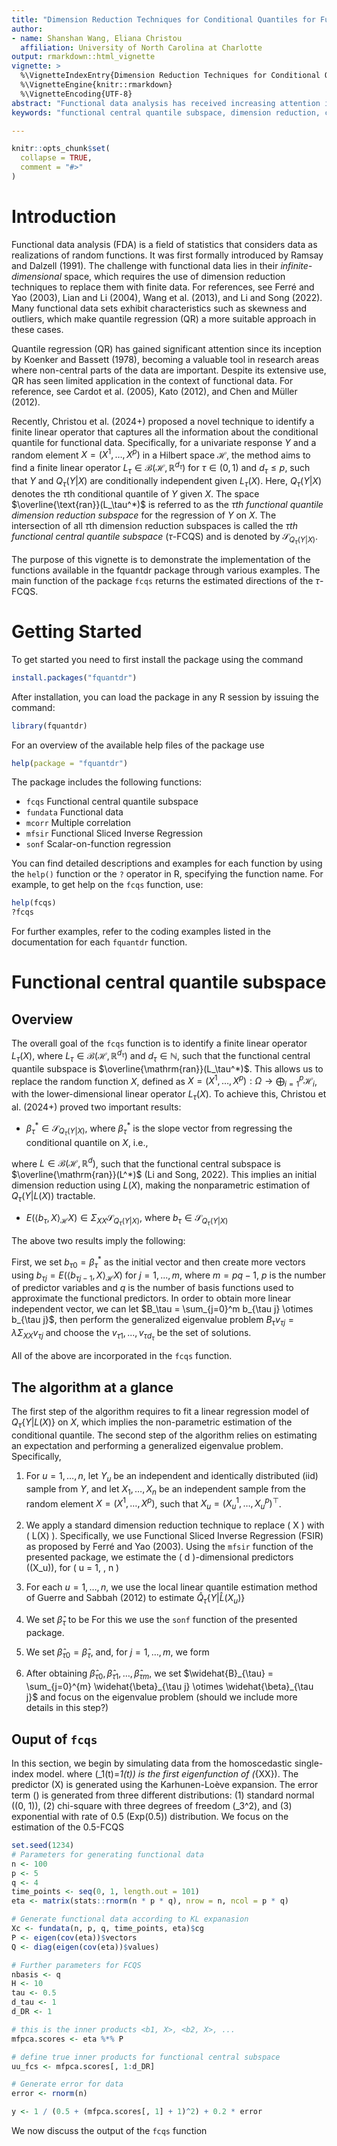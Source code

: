 ```yaml
---
title: "Dimension Reduction Techniques for Conditional Quantiles for Functional Data in R: A Vignette"
author:  
- name: Shanshan Wang, Eliana Christou
  affiliation: University of North Carolina at Charlotte
output: rmarkdown::html_vignette
vignette: >
  %\VignetteIndexEntry{Dimension Reduction Techniques for Conditional Quantiles for Functional Data in R: A Vignette}
  %\VignetteEngine{knitr::rmarkdown}
  %\VignetteEncoding{UTF-8}
abstract: "Functional data analysis has received increasing attention in recent years due to its ability to handle infinite-dimensional functional predictors, which require dimension reduction techniques. However, existing research primarily relies on traditional mean regression methods, with limited focus on quantile regression. `fquantdr` is an `R` package that addresses this gap by performing dimension reduction for conditional quantiles in functional data, identifying the directions that span the Functional Central Quantile Subspace (FCQS)."
keywords: "functional central quantile subspace, dimension reduction, conditional quantiles, functional data analysis"

---
```


```r
knitr::opts_chunk$set(
  collapse = TRUE,
  comment = "#>"
)
```

# Introduction

Functional data analysis (FDA) is a field of statistics that considers data as realizations of random functions. It was first formally introduced by Ramsay and Dalzell (1991). The challenge with functional data lies in their *infinite-dimensional* space, which requires the use of dimension reduction techniques to replace them with finite data. For references, see Ferré and Yao (2003), Lian and Li (2004), Wang et al. (2013), and Li and Song (2022). Many functional data sets exhibit characteristics such as skewness and outliers, which make quantile regression (QR) a more suitable approach in these cases.

Quantile regression (QR) has gained significant attention since its inception by Koenker and Bassett (1978), becoming a valuable tool in research areas where non-central parts of the data are important. Despite its extensive use, QR has seen limited application in the context of functional data. For reference, see Cardot et al. (2005), Kato (2012), and Chen and Müller (2012).


Recently, Christou et al. (2024+) proposed a novel technique to identify a finite linear operator that captures all the information about the conditional quantile for functional data. Specifically, for a univariate response $Y$ and a random element $X = (X^1, \ldots, X^p)$ in a Hilbert space $\mathscr{H}$, the method aims to find a finite linear operator $L_\tau \in \mathscr{B}(\mathscr{H}, \mathbb{R}^{d_\tau})$ for $\tau \in (0, 1)$ and $d_\tau \leq p$, such that $Y$ and $Q_\tau(Y|X)$ are conditionally independent given $L_\tau(X)$. Here, $Q_\tau(Y|X)$ denotes the $\tau$th conditional quantile of $Y$ given $X$. The space $\overline{\text{ran}}(L_\tau^*)$ is referred to as the *$\tau$th functional quantile dimension reduction subspace* for the regression of $Y$ on $X$. The intersection of all $\tau$th dimension reduction subspaces is called the *$\tau$th functional central quantile subspace* ($\tau$-FCQS) and is denoted by $\mathcal{S}_{Q_\tau(Y|X)}$.

The purpose of this vignette is to demonstrate the implementation of the functions available in the fquantdr package through various examples. The main function of the package `fcqs` returns the estimated directions of the $\tau$-FCQS.

# Getting Started

To get started you need to first install the package using the command
```r
install.packages("fquantdr")
```

After installation, you can load the package in any R session by issuing the command:
```r
library(fquantdr)
```

For an overview of the available help files of the package use
```r
help(package = "fquantdr")
```

The package includes the following functions:

* `fcqs` Functional central quantile subspace
* `fundata` Functional data
* `mcorr` Multiple correlation
* `mfsir` Functional Sliced Inverse Regression
* `sonf` Scalar-on-function regression

<!-- * `discrete` Discretize conversion of a continuous numeric vector -->
<!-- * `gramatrix` Computes the center gram matrix -->
<!-- * `matpower` Power of a matrix -->
<!-- * `mcorr` Multiple correlation between two random vectors -->
<!-- * `mppower` Moore-Penrose type power -->
<!-- * `qmat` Computes a transformed identity matrix -->
<!-- * `rigpower` Ridge-regression type power -->
<!-- * `slav` Compute slice average  -->
<!-- * `slprob` Compute slice proportions  -->
<!-- * `symmetry` Symmtrize Matrix -->

You can find detailed descriptions and examples for each function by using the `help()` function or the `?` operator in R, specifying the function name. For example, to get help on the `fcqs` function, use:
```r
help(fcqs)
?fcqs
```

For further examples, refer to the coding examples listed in the documentation for each `fquantdr` function.

# Functional central quantile subspace
## Overview

The overall goal of the `fcqs` function is to identify a finite linear operator $L_\tau(X)$, where $L_{\tau} \in \mathscr{B}(\mathscr{H}, \mathbb{R}^{d_\tau})$ and $d_{\tau} \in \mathbb{N}$, such that the functional central quantile subspace is $\overline{\mathrm{ran}}(L_\tau^*)$. This allows us to replace the random function $X$, defined as $X = (X^1, \dots, X^p): \Omega \rightarrow \bigoplus_{i=1}^{p} \mathcal{H}_i$, with the lower-dimensional linear operator $L_\tau(X)$. To achieve this, Christou et al. (2024+) proved two important results:

* $\beta_\tau^* \in \mathcal{S}_{Q_{\tau}(Y|X)}$, where $\beta_\tau^*$ is the slope vector from regressing the conditional quantile on $X$, i.e.,

\begin{eqnarray*}
(\alpha_{\tau}^*, \beta_{\tau}^*) = \arg \min_{(a_{\tau}, b_{\tau})} E [Q_{\tau}\{Y|L(X)\} - a_{\tau} - \langle b_{\tau}, X \rangle_{\mathscr{H}}]^2
\end{eqnarray*}
where $L \in \mathscr{B}(\mathscr{H}, \mathbb{R}^d)$, such that the functional central subspace is $\overline{\mathrm{ran}}(L^*)$ (Li and Song, 2022). This implies an initial dimension reduction using $L(X)$, making the nonparametric estimation of $Q_\tau(Y|L(X))$ tractable. 

* $E({\langle b_\tau, X \rangle}_\mathscr{H} X ) \in \Sigma_{XX} \mathcal{S}_{Q_\tau (Y|X)}$, where $b_\tau \in \mathcal{S}_{Q_\tau (Y|X)}$

The above two results imply the following:

First, we set $b_{\tau 0} = \beta_\tau^*$ as the initial vector and then create more vectors using $b_{\tau j} = E(\langle b_{\tau j-1}, X \rangle_\mathscr{H} X)$ for $j = 1, ..., m$, where $m = pq-1$, $p$ is the number of predictor variables and $q$ is the number of basis functions used to approximate the functional predictors. In order to obtain more linear independent vector, we can let $B_\tau = \sum_{j=0}^m b_{\tau j} \otimes b_{\tau j}$, then perform the generalized eigenvalue problem $B_\tau v_{\tau j} = \lambda \Sigma_{XX} v_{\tau j}$ and choose the $v_{\tau 1}, ..., v_{\tau d_\tau}$ be the set of solutions. 

All of the above are incorporated in the `fcqs` function.

## The algorithm at a glance

The first step of the algorithm requires to fit a linear regression model of $Q_\tau \{Y|L(X) \}$ on $X$, which implies the non-parametric estimation of the conditional quantile. The second step of the algorithm relies on estimating an expectation and performing a generalized eigenvalue problem.  Specifically,

1. For $u=1, \dots, n$, let $Y_u$ be an independent and identically distributed (iid) sample from $Y$, and let $X_1, \dots, X_n$ be an independent sample from the random element $X = (X^1, \dots, X^p)$, such that $X_u = (X_u^1, \dots, X_u^p)^{\top}$.

1. We apply a standard dimension reduction technique to replace \( X \) with \( L(X) \). Specifically, we use Functional Sliced Inverse Regression (FSIR) as proposed by Ferré and Yao (2003). Using the `mfsir` function of the presented package, we estimate the \( d \)-dimensional predictors \(\widehat{L}(X_u)\), for \( u = 1, \dots, n \)

1. For each $u=1, \dots, n$, we use the local linear quantile estimation method of Guerre and Sabbah (2012) to estimate $\widehat{Q}_{\tau}\{Y| \widehat{L}(X_u)\}$

1. We set $\widehat{\beta}_{\tau}$ to be 
\begin{eqnarray*}
(\widehat{\alpha}_{\tau}, \widehat{\beta}_{\tau}) = \arg \min_{(a_{\tau}, b_{\tau})} \sum_{u=1}^{n} [\widehat{Q}_{\tau}\{Y | \widehat{L}(X_u)\} - a_{\tau} - \langle b_{\tau}, X_u \rangle_{\mathscr{H}}]^2,
\end{eqnarray*}
For this we use the `sonf` function of the presented package.

1. We set $\widehat{\beta}_{\tau 0} = \widehat{\beta}_{\tau}$, and, for $j=1, \dots, m$, we form
\begin{eqnarray*}
\widehat{\beta}_{\tau j} = n^{-1} \sum_{u=1}^{n}\langle \widehat{\beta}_{\tau j-1}, X_u \rangle_{\mathscr{H}}X_u.
\end{eqnarray*}

1. After obtaining $\widehat{\beta}_{\tau 0}, \widehat{\beta}_{\tau 1}, \dots, \widehat{\beta}_{\tau m}$, we set $\widehat{B}_{\tau} = \sum_{j=0}^{m} \widehat{\beta}_{\tau j} \otimes \widehat{\beta}_{\tau j}$ and focus on the eigenvalue problem (should we include more details in this step?)

## Ouput of `fcqs`
In this section, we begin by simulating data from the homoscedastic single-index model.
\begin{eqnarray*}
\quad Y &= \frac{1}{0.5 + (\langle \beta_1, X \rangle_{\mathscr{H}} +1)^2} + 0.2\varepsilon, \ \text{where} \ \mathcal{S}_{Q_{\tau}(Y|X)} = \mathrm{span} \{\beta_1\}
\end{eqnarray*}
where \(\beta_1(t)=\psi_1(t)\) is the first eigenfunction of \(\Sigma_{XX}\). The predictor \(X\) is generated using the Karhunen-Loève expansion. The error term \(\varepsilon\) is generated from three different distributions: (1) standard normal \(\mathcal{N}(0, 1)\), (2) chi-square with three degrees of freedom \(\mathcal{X}_3^2\), and (3) exponential with rate of 0.5 (Exp(0.5)) distribution. We focus on the estimation of the 0.5-FCQS
```r
set.seed(1234)
# Parameters for generating functional data
n <- 100
p <- 5
q <- 4
time_points <- seq(0, 1, length.out = 101)
eta <- matrix(stats::rnorm(n * p * q), nrow = n, ncol = p * q)

# Generate functional data according to KL expanasion
Xc <- fundata(n, p, q, time_points, eta)$cg
P <- eigen(cov(eta))$vectors
Q <- diag(eigen(cov(eta))$values)

# Further parameters for FCQS
nbasis <- q
H <- 10
tau <- 0.5
d_tau <- 1
d_DR <- 1

# this is the inner products <b1, X>, <b2, X>, ... 
mfpca.scores <- eta %*% P

# define true inner products for functional central subspace
uu_fcs <- mfpca.scores[, 1:d_DR]

# Generate error for data
error <- rnorm(n)

y <- 1 / (0.5 + (mfpca.scores[, 1] + 1)^2) + 0.2 * error
```
We now discuss the output of the `fcqs` function
```r

```
